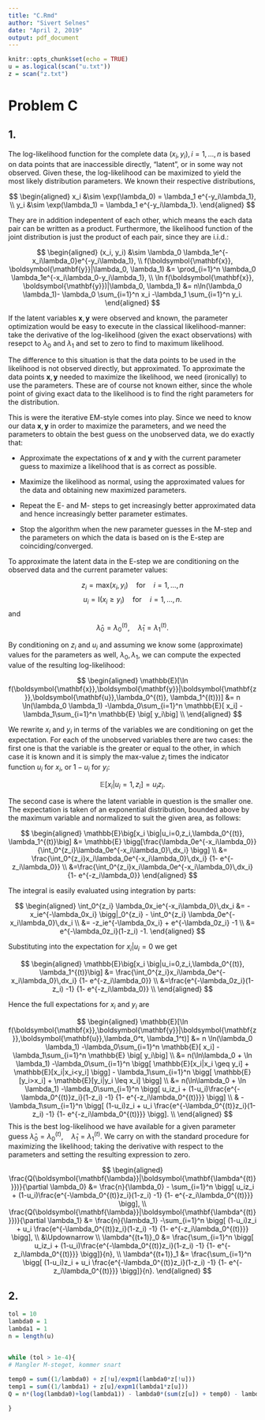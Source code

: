 ```yaml
---
title: "C.Rmd"
author: "Sivert Selnes"
date: "April 2, 2019"
output: pdf_document
---
```


\newcommand{\vect}[1]{\boldsymbol{\mathbf{#1}}}
\newcommand{\matr}[1]{\boldsymbol{\mathbf{#1}}} 

```r
knitr::opts_chunk$set(echo = TRUE)
u = as.logical(scan("u.txt")) 
z = scan("z.txt")

```


# Problem C
## 1.
The log-likelihood function for the complete data $(x_i, y_i), i = 1,...,n$ is based on data points that are inaccessible directly, "latent", or in some way not observed. Given these, the log-likelihood can be maximized to yield the most likely distribution parameters. We known their respective distributions,

$$
\begin{aligned}
x_i &\sim \exp(\lambda_0) = \lambda_1 e^{-y_i\lambda_1}, \\
y_i &\sim \exp(\lambda_1) = \lambda_1 e^{-y_i\lambda_1}.
\end{aligned}
$$

They are in addition indepentent of each other, which means the each data pair can be written as a product. Furthermore, the likelihood function of the joint distribution is just the product of each pair, since they are i.i.d.:

$$
\begin{aligned}
(x_i, y_i) &\sim  \lambda_0 \lambda_1e^{-x_i\lambda_0}e^{-y_i\lambda_1}, \\
f(\vect{x}, \vect{y}|\lambda_0, \lambda_1) &= \prod_{i=1}^n \lambda_0 \lambda_1e^{-x_i\lambda_0-y_i\lambda_1}, \\
\ln f(\vect{x}, \vect{y})|\lambda_0, \lambda_1) &= n\ln(\lambda_0 \lambda_1)- \lambda_0 \sum_{i=1}^n  x_i -\lambda_1 \sum_{i=1}^n y_i.
\end{aligned}
$$

If the latent variables $\vect{x},\vect{y}$ were observed and known, the parameter optimization would be easy to execute in the classical likelihood-manner: take the derivative of the log-likelihood (given the exact observations) with resepct to $\lambda_0$ and $\lambda_1$ and set to zero to find to maximum likelihood.

The difference to this situation is that the data points to be used in the likelihood is not observed directly, but approximated. To approximate the data points $\vect{x}, \vect{y}$ needed to maximize the likelihood, we need (ironically) to use the parameters. These are of course not known either, since the whole point of giving exact data to the likelihood is to find the right parameters for the distribution.

This is were the iterative EM-style comes into play. Since we need to know our data $\vect{x}, \vect{y}$ in order to maximize the parameters, and we need the parameters to obtain the best guess on the unobserved data, we do exactly that:

* Approximate the expectations of $\vect{x}$ and $\vect{y}$ with the current parameter guess to maximize a likelihood that is as correct as possible.

* Maximize the likelihood as normal, using the approximated values for the data and obtaining new maximized parameters.

* Repeat the E- and M- steps to get increasingly better approximated data and hence increasingly better parameter estimates. 

* Stop the algorithm when the new parameter guesses in the M-step and the parameters on which the data is based on is the E-step are coinciding/converged.

To approximate the latent data in the E-step we are conditioning on the observed data and the current parameter values: 

$$
z_i = \text{max}(x_i,y_i) \quad \text{for} \quad i= 1,...,n
$$
$$
u_i = \text{I}(x_i \geq y_i) \quad \text{for} \quad  i= 1,...,n.
$$
and 
$$
\hat{\lambda}_0 = \lambda_0^{(t)}, \quad \hat{\lambda}_1=\lambda_1^{(t)}. 
$$

By conditioning on $z_i$ and $u_i$ and assuming we know some (approximate) values for the parameters as well, $\lambda_0, \lambda_1$, we can compute the expected value of the resulting log-likelihood:

$$
\begin{aligned}
\mathbb{E}[\ln f(\vect{x},\vect{y}|\vect{z},\vect{u},\lambda_0^{(t)}, \lambda_1^{(t)})] 
&= n \ln(\lambda_0 \lambda_1) -\lambda_0\sum_{i=1}^n \mathbb{E}[ x_i] - \lambda_1\sum_{i=1}^n \mathbb{E} \big[ y_i\big]  \\
\end{aligned}
$$

We rewrite $x_i$ and $y_i$ in terms of the variables we are conditioning on get the expectation. For each of the unobserved variables there are two cases: the first one is that the variable is the greater or equal to the other, in which case it is known and it is simply the max-value $z_i$ times the indicator function $u_i$ for $x_i$, or $1-u_i$ for $y_i$: 

$$
\mathbb{E}[x_i|u_i=1, z_i] = u_iz_i.
$$

The second case is where the latent variable in question is the smaller one. The expectation is taken of an exponential distribution, bounded above by the maximum variable and normalized to suit the given area, as follows:

$$
\begin{aligned}
\mathbb{E}\big[x_i \big|u_i=0,z_i,\lambda_0^{(t)}, \lambda_1^{(t)}\big] &=  \mathbb{E} \bigg[\frac{\lambda_0e^{-x_i\lambda_0}} {\int_0^{z_i}\lambda_0e^{-x_i\lambda_0}\,dx_i}      \bigg] \\
&=  \frac{\int_0^{z_i}x_i\lambda_0e^{-x_i\lambda_0}\,dx_i} 
{1- e^{-z_i\lambda_0}}       \\
&=\frac{\int_0^{z_i}x_i\lambda_0e^{-x_i\lambda_0}\,dx_i} 
{1- e^{-z_i\lambda_0}}      
\end{aligned}
$$

The integral is easily evaluated using integration by parts:

$$
\begin{aligned}
 \int_0^{z_i} \lambda_0x_ie^{-x_i\lambda_0}\,dx_i &= -x_ie^{-\lambda_0x_i} \bigg|_0^{z_i} -  \int_0^{z_i} \lambda_0e^{-x_i\lambda_0}\,dx_i \\
 &= -z_ie^{-\lambda_0x_i} + e^{-\lambda_0z_i} -1 \\
 &= e^{-\lambda_0z_i}(1-z_i) -1.
\end{aligned}
$$
 
 Substituting into the expectation for $x_i | u_i=0$ we get
 
 
$$
\begin{aligned}
\mathbb{E}\big[x_i \big|u_i=0,z_i,\lambda_0^{(t)}, \lambda_1^{(t)}\big] &= \frac{\int_0^{z_i}x_i\lambda_0e^{-x_i\lambda_0}\,dx_i} 
{1- e^{-z_i\lambda_0}} \\
&=\frac{e^{-\lambda_0z_i}(1-z_i) -1} {1- e^{-z_i\lambda_0}} \\ 
\end{aligned}
$$

Hence the full expectations for $x_i$ and $y_i$ are

$$
\begin{aligned}
\mathbb{E}[\ln f(\vect{x},\vect{y}|\vect{z},\vect{u},\lambda_0^t, \lambda_1^t)]
&= n \ln(\lambda_0 \lambda_1)  -\lambda_0\sum_{i=1}^n \mathbb{E}[ x_i] - \lambda_1\sum_{i=1}^n \mathbb{E} \big[ y_i\big]   \\
&=  n(\ln\lambda_0 + \ln \lambda_1) -\lambda_0\sum_{i=1}^n \bigg[ \mathbb{E}[x_i|x_i \geq y_i] +  \mathbb{E}[x_i|x_i<y_i] \bigg] - \lambda_1\sum_{i=1}^n \bigg[ \mathbb{E}[y_i>x_i] + \mathbb{E}[y_i|y_i \leq x_i] \bigg]  \\
&= n(\ln\lambda_0 + \ln \lambda_1) -\lambda_0\sum_{i=1}^n  \bigg[ u_iz_i +  (1-u_i)\frac{e^{-\lambda_0^{(t)}z_i}(1-z_i) -1} {1- e^{-z_i\lambda_0^{(t)}}} \bigg] \\
& - \lambda_1\sum_{i=1}^n \bigg[ (1-u_i)z_i + u_i \frac{e^{-\lambda_0^{(t)}z_i}(1-z_i) -1} {1- e^{-z_i\lambda_0^{(t)}}} \bigg].  \\
\end{aligned}
$$
This is the best log-likelihood we have available for a given parameter guess $\hat{\lambda}_0 = \lambda_0^{(t)}, \quad \hat{\lambda}_1=\lambda_1^{(t)}$. We carry on with the standard procedure for maximizing the likelihood; taking the derivative with respect to the parameters and setting the resulting expression to zero.




$$
\begin{aligned}
\frac{Q(\vect{\lambda}|\vect{\lambda^{(t)}})}{\partial \lambda_0} &= \frac{n}{\lambda_0} - \sum_{i=1}^n  \bigg[ u_iz_i +  (1-u_i)\frac{e^{-\lambda_0^{(t)}z_i}(1-z_i) -1} {1- e^{-z_i\lambda_0^{(t)}}} \bigg], \\
\frac{Q(\vect{\lambda}|\vect{\lambda^{(t)}})}{\partial \lambda_1} &= \frac{n}{\lambda_1} -\sum_{i=1}^n \bigg[ (1-u_i)z_i + u_i \frac{e^{-\lambda_0^{(t)}z_i}(1-z_i) -1} {1- e^{-z_i\lambda_0^{(t)}}} \bigg], \\
&\Updownarrow \\
\lambda^{(t+1)}_0 &= \frac{\sum_{i=1}^n  \bigg[ u_iz_i +  (1-u_i)\frac{e^{-\lambda_0^{(t)}z_i}(1-z_i) -1} {1- e^{-z_i\lambda_0^{(t)}}} \bigg]}{n}, \\
\lambda^{(t+1)}_1 &= \frac{\sum_{i=1}^n \bigg[ (1-u_i)z_i + u_i \frac{e^{-\lambda_0^{(t)}z_i}(1-z_i) -1} {1- e^{-z_i\lambda_0^{(t)}}} \bigg]}{n}.
\end{aligned}
$$


## 2.

```r
tol = 10
lambda0 = 1
lambda1 = 1
n = length(u)


while (tol > 1e-4){
# Mangler M-steget, kommer snart  
  
temp0 = sum((1/lambda0) + z[!u]/expm1(lambda0*z[!u]))
temp1 = sum((1/lambda1) + z[u]/expm1(lambda1*z[u]))
Q = n*(log(lambda0)+log(lambda1)) - lambda0*(sum(z[u]) + temp0) - lambda1*(sum(z[!u])  + temp1) 

}

```

